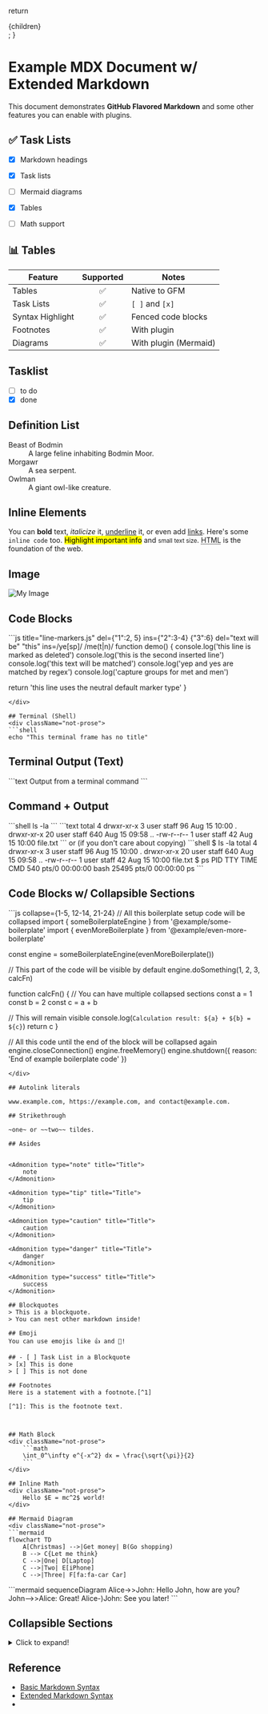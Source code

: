   return <div className="prose">{children}</div>;
}

# Example MDX Document w/ Extended Markdown

This document demonstrates **GitHub Flavored Markdown** and some other features you can enable with plugins.


## ✅ Task Lists

- [x] Markdown headings
- [x] Task lists
- [ ] Mermaid diagrams
- [x] Tables
- [ ] Math support


## 📊 Tables

| Feature         | Supported | Notes                |
|-----------------|:---------:|----------------------|
| Tables          | ✅        | Native to GFM        |
| Task Lists      | ✅        | `[ ]` and `[x]`      |
| Syntax Highlight| ✅        | Fenced code blocks   |
| Footnotes       | ✅        | With plugin          |
| Diagrams        | ✅        | With plugin (Mermaid)|

## Tasklist

- [ ] to do
- [x] done

## Definition List

<dl>
  <dt>Beast of Bodmin</dt>
  <dd>A large feline inhabiting Bodmin Moor.</dd>

  <dt>Morgawr</dt>
  <dd>A sea serpent.</dd>

  <dt>Owlman</dt>
  <dd>A giant owl-like creature.</dd>
</dl>

## Inline Elements
You can **bold** text, *italicize* it, <u>underline</u> it, or even add [links](/).
Here's some `inline code` too. <mark>Highlight important info</mark> and
<small>small text size</small>.
<abbr title="HyperText Markup Language">HTML</abbr> is the foundation of the web.

## Image
![My Image](https://placehold.co/600x400)

## Code Blocks
<div className="not-prose">
```js title="line-markers.js" del={"1":2, 5} ins={"2":3-4} {"3":6} del="text will be" "this" ins=/ye[sp]/ /me(t|n)/
function demo() {
  console.log('this line is marked as deleted')
  console.log('this is the second inserted line')
  console.log('this text will be matched')
  console.log('yep and yes are matched by regex')
  console.log('capture groups for met and men')

  return 'this line uses the neutral default marker type'
}
```
</div>

## Terminal (Shell)
<div className="not-prose">
```shell
echo "This terminal frame has no title"
```
</div>

## Terminal Output (Text)
<div className="not-prose">
```text
Output from a terminal command
```
</div>

## Command + Output
<div className="not-prose">
```shell
ls -la
```
```text
total 4
drwxr-xr-x   3 user  staff   96 Aug 15 10:00 .
drwxr-xr-x  20 user  staff  640 Aug 15 09:58 ..
-rw-r--r--   1 user  staff   42 Aug 15 10:00 file.txt
```
or (if you don't care about copying)
```shell
$ ls -la
total 4
drwxr-xr-x   3 user  staff   96 Aug 15 10:00 .
drwxr-xr-x  20 user  staff  640 Aug 15 09:58 ..
-rw-r--r--   1 user  staff   42 Aug 15 10:00 file.txt
$ ps
PID TTY          TIME CMD
540 pts/0    00:00:00 bash
25495 pts/0    00:00:00 ps
```
</div>

## Code Blocks w/ Collapsible Sections
<div className="not-prose">
```js collapse={1-5, 12-14, 21-24}
// All this boilerplate setup code will be collapsed
import { someBoilerplateEngine } from '@example/some-boilerplate'
import { evenMoreBoilerplate } from '@example/even-more-boilerplate'

const engine = someBoilerplateEngine(evenMoreBoilerplate())

// This part of the code will be visible by default
engine.doSomething(1, 2, 3, calcFn)

function calcFn() {
  // You can have multiple collapsed sections
  const a = 1
  const b = 2
  const c = a + b

  // This will remain visible
  console.log(`Calculation result: ${a} + ${b} = ${c}`)
  return c
}

// All this code until the end of the block will be collapsed again
engine.closeConnection()
engine.freeMemory()
engine.shutdown({ reason: 'End of example boilerplate code' })
```
</div>

## Autolink literals

www.example.com, https://example.com, and contact@example.com.

## Strikethrough

~one~ or ~~two~~ tildes.

## Asides


<Admonition type="note" title="Title">
    note
</Admonition>

<Admonition type="tip" title="Title">
    tip
</Admonition>

<Admonition type="caution" title="Title">
    caution
</Admonition>

<Admonition type="danger" title="Title">
    danger
</Admonition>

<Admonition type="success" title="Title">
    success
</Admonition>

## Blockquotes
> This is a blockquote.
> You can nest other markdown inside!

## Emoji
You can use emojis like 👍 and 🎉!

## - [ ] Task List in a Blockquote
> [x] This is done
> [ ] This is not done

## Footnotes
Here is a statement with a footnote.[^1]

[^1]: This is the footnote text.



## Math Block
<div className="not-prose">
    ```math
    \int_0^\infty e^{-x^2} dx = \frac{\sqrt{\pi}}{2}
    ```
</div>

## Inline Math
<div className="not-prose">
    Hello $E = mc^2$ world!
</div>

## Mermaid Diagram
<div className="not-prose">
```mermaid
flowchart TD
    A[Christmas] -->|Get money| B(Go shopping)
    B --> C{Let me think}
    C -->|One| D[Laptop]
    C -->|Two| E[iPhone]
    C -->|Three| F[fa:fa-car Car]
```
</div>

<div className="not-prose">
```mermaid
sequenceDiagram
    Alice->>John: Hello John, how are you?
    John-->>Alice: Great!
    Alice-)John: See you later!
```
</div>

## Collapsible Sections
<div className="not-prose">
    <details>
        <summary>Click to expand!</summary>
        You found the hidden section!
    </details>
</div>

## Reference
- [Basic Markdown Syntax](https://www.markdownguide.org/basic-syntax/)
- [Extended Markdown Syntax](https://www.markdownguide.org/extended-syntax/)
-
